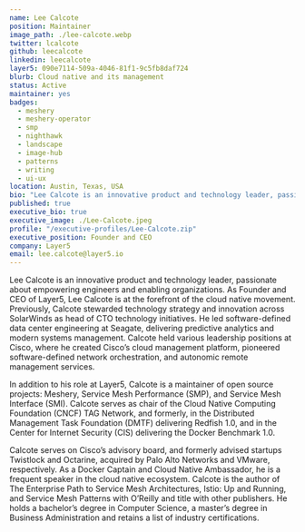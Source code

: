 ```yaml
---
name: Lee Calcote
position: Maintainer
image_path: ./lee-calcote.webp
twitter: lcalcote
github: leecalcote
linkedin: leecalcote
layer5: 090e7114-509a-4046-81f1-9c5fb8daf724
blurb: Cloud native and its management
status: Active
maintainer: yes
badges:
  - meshery
  - meshery-operator
  - smp
  - nighthawk
  - landscape
  - image-hub
  - patterns
  - writing
  - ui-ux
location: Austin, Texas, USA
bio: "Lee Calcote is an innovative product and technology leader, passionate about empowering engineers and enabling organizations. As Founder of Layer5, he is at the forefront of the cloud native movement. Open source, advanced and emerging technologies have been a consistent focus through Calcote’s time at SolarWinds, Seagate, Cisco and Schneider Electric. An advisor, author, and speaker, Calcote is active in the community as a Docker Captain, Cloud Native Ambassador and GSoC, GSoD, and LFX Mentor."
published: true
executive_bio: true
executive_image: ./Lee-Calcote.jpeg
profile: "/executive-profiles/Lee-Calcote.zip"
executive_position: Founder and CEO
company: Layer5
email: lee.calcote@layer5.io
---
```


Lee Calcote is an innovative product and technology leader, passionate about empowering engineers and enabling organizations. As Founder and CEO of Layer5, Lee Calcote is at the forefront of the cloud native movement. Previously, Calcote stewarded technology strategy and innovation across SolarWinds as head of CTO technology initiatives. He led software-defined data center engineering at Seagate, delivering predictive analytics and modern systems management. Calcote held various leadership positions at Cisco, where he created Cisco’s cloud management platform, pioneered software-defined network orchestration, and autonomic remote management services.

In addition to his role at Layer5, Calcote is a maintainer of open source projects: Meshery, Service Mesh Performance (SMP), and Service Mesh Interface (SMI). Calcote serves as chair of the Cloud Native Computing Foundation (CNCF) TAG Network, and formerly, in the Distributed Management Task Foundation (DMTF) delivering Redfish 1.0, and in the Center for Internet Security (CIS) delivering the Docker Benchmark 1.0.

Calcote serves on Cisco’s advisory board, and formerly advised startups Twistlock and Octarine, acquired by Palo Alto Networks and VMware, respectively. As a Docker Captain and Cloud Native Ambassador, he is a frequent speaker in the cloud native ecosystem. Calcote is the author of The Enterprise Path to Service Mesh Architectures, Istio: Up and Running, and Service Mesh Patterns with O’Reilly and title with other publishers. He holds a bachelor’s degree in Computer Science, a master’s degree in Business Administration and retains a list of industry certifications.
